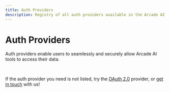 ```yaml
---
title: Auth Providers
description: Registry of all auth providers available in the Arcade AI ecosystem
---
```


# Auth Providers


Auth providers enable users to seamlessly and securely allow Arcade AI tools to access their data.

<br />

<div className="grid grid-cols-1 gap-4 sm:grid-cols-2 lg:grid-cols-3">
  <ToolCard
    name="Atlassian"
    image="atlassian"
    summary="Authorize tools and agents with Atlassian"
    link="/home/auth-providers/atlassian"
    category="Auth"
  />
  <ToolCard
    name="Discord"
    image="discord"
    summary="Authorize tools and agents with Discord in a user's context"
    link="/home/auth-providers/discord"
    category="Auth"
  />
  <ToolCard
    name="Dropbox"
    image="dropbox"
    summary="Authorize tools and agents with Dropbox in a user's context"
    link="/home/auth-providers/dropbox"
    category="Auth"
  />
  <ToolCard
    name="GitHub"
    image="github"
    summary="Authorize tools and agents with GitHub, including private repositories"
    link="/home/auth-providers/github"
    category="Auth"
  />
  <ToolCard
    name="Google"
    image="google"
    summary="Authorize tools and agents with Google: Gmail, Calendar, YouTube, Drive, and more"
    link="/home/auth-providers/google"
    category="Auth"
  />
  <ToolCard
    name="LinkedIn"
    image="linkedin"
    summary="Authorize tools and agents with LinkedIn"
    link="/home/auth-providers/linkedin"
    category="Auth"
  />
  <ToolCard
    name="Microsoft"
    image="msft"
    summary="Authorize tools and agents with Microsoft Graph"
    link="/home/auth-providers/microsoft"
    category="Auth"
  />
  <ToolCard
    name="Slack"
    image="slack"
    summary="Authorize tools and agents with Slack"
    link="/home/auth-providers/slack"
    category="Auth"
  />
  <ToolCard
    name="Spotify"
    image="spotify"
    summary="Authorize tools and agents with Spotify"
    link="/home/auth-providers/spotify"
    category="Auth"
  />
  <ToolCard
    name="X"
    image="twitter"
    summary="Authorize tools and agents with X (Twitter)"
    link="/home/auth-providers/x"
    category="Auth"
  />
  <ToolCard
    name="Zoom"
    image="zoom"
    summary="Authorize tools and agents with Zoom"
    link="/home/auth-providers/zoom"
    category="Auth"
  />
  <ToolCard
    name="OAuth 2.0"
    image="oauth2"
    summary="Authorize tools and agents with any OAuth 2.0-compatible provider"
    link="/home/auth-providers/oauth2"
    category="Auth"
  />
</div>

If the auth provider you need is not listed, try the [OAuth 2.0](/home/auth-providers/oauth2) provider, or [get in touch](mailto:contact@arcade.dev) with us!
